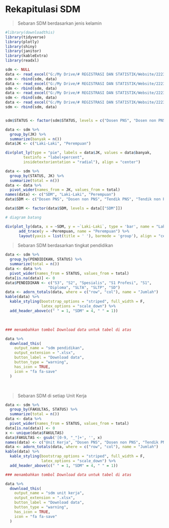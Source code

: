 # Rekapitulasi SDM

> Sebaran SDM berdasarkan jenis kelamin

```r
#library(downloadthis)
library(tidyverse)
library(plotly)
library(shiny)
library(janitor)
library(kableExtra)
library(readxl)

sdm <- NULL
data <- read_excel("G:/My Drive/# REGISTRASI DAN STATISTIK/Website/222301/static/SDM_dosen_pns.xlsx")
sdm <- rbind(sdm, data)
data <- read_excel("G:/My Drive/# REGISTRASI DAN STATISTIK/Website/222301/static/SDM_dosen_non_pns.xlsx")
sdm <- rbind(sdm, data)
data <- read_excel("G:/My Drive/# REGISTRASI DAN STATISTIK/Website/222301/static/SDM_tendik_non_pns.xlsx")
sdm <- rbind(sdm, data)
data <- read_excel("G:/My Drive/# REGISTRASI DAN STATISTIK/Website/222301/static/SDM_tendik_pns.xlsx")
sdm <- rbind(sdm, data)


sdm$STATUS <- factor(sdm$STATUS, levels = c("Dosen PNS", "Dosen non PNS", "Tendik PNS", "Tendik non PNS"))

data <- sdm %>%
  group_by(JK) %>%
  summarize(banyak = n())
data$JK <- c("Laki-Laki", "Perempuan")

div(plot_ly(type = "pie", labels = data$JK, values = data$banyak,
        textinfo = "label+percent",
        insidetextorientation = "radial"), align = "center")

data <- sdm %>%
  group_by(STATUS, JK) %>%
  summarize(total = n())
data <- data %>%
  pivot_wider(names_from = JK, values_from = total)
names(data) <- c("SDM", "Laki-Laki", "Perempuan")
data$SDM <- c("Dosen PNS", "Dosen non PNS", "Tendik PNS", "Tendik non PNS")

data$SDM <- factor(data$SDM, levels = data[["SDM"]])

# diagram batang

div(plot_ly(data, x = ~SDM, y = ~`Laki-Laki`, type = 'bar', name = "Laki-Laki") %>% 
      add_trace(y = ~Perempuan, name = "Perempuan") %>%
      layout(yaxis = list(title = ' '), barmode = 'group'), align = "center")
```

> Sebaran SDM berdasarkan tingkat pendidikan

```r
data <- sdm %>%
  group_by(PENDIDIKAN, STATUS) %>%
  summarize(total = n())
data <- data %>%
  pivot_wider(names_from = STATUS, values_from = total)
data[is.na(data)] <- 0
data$PENDIDIKAN <- c("S3", "S2", "Spesialis", "S1 Profesi", "S1",
                   "Diploma", "SLTA", "SLTP", "SD")
data <- adorn_totals(data, where = c("row", "col"), name = "Jumlah")
kable(data) %>%
  kable_styling(bootstrap_options = "striped", full_width = F,
                latex_options = "scale_down") %>%
  add_header_above(c(" " = 1, "SDM" = 4, " " = 1))
```

$~$
```r
### menambahkan tombol Download data untuk tabel di atas

data %>%
  download_this(
    output_name = "sdm pendidikan",
    output_extension = ".xlsx",
    button_label = "Download data",
    button_type = "warning",
    has_icon = TRUE,
    icon = "fa fa-save"
  )
```

$~$

> Sebaran SDM di setiap Unit Kerja

```r
data <- sdm %>%
  group_by(FAKULTAS, STATUS) %>%
  summarize(total = n())
data <- data %>%
  pivot_wider(names_from = STATUS, values_from = total)
data[is.na(data)] <- 0
x <- unique(data$FAKULTAS)
data$FAKULTAS <- gsub('[0-9, "_"]+', '', x)
names(data) <- c("Unit Kerja", "Dosen PNS", "Dosen non PNS", "Tendik PNS", "Tendik non PNS")
data <- adorn_totals(data, where = c("row", "col"), name = "Jumlah")
kable(data) %>%
  kable_styling(bootstrap_options = "striped", full_width = F,
                latex_options = "scale_down") %>%
  add_header_above(c(" " = 1, "SDM" = 4, " " = 1))
```


```r
### menambahkan tombol Download data untuk tabel di atas

data %>%
  download_this(
    output_name = "sdm unit kerja",
    output_extension = ".xlsx",
    button_label = "Download data",
    button_type = "warning",
    has_icon = TRUE,
    icon = "fa fa-save"
  )
```
